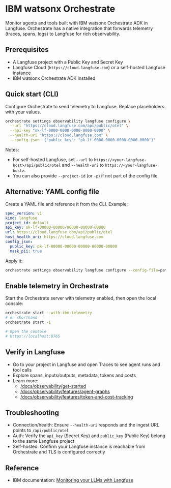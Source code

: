 # IBM watsonx Orchestrate

Monitor agents and tools built with IBM watsonx Orchestrate ADK in Langfuse. Orchestrate has a native integration that forwards telemetry (traces, spans, logs) to Langfuse for rich observability.

## Prerequisites

- A Langfuse project with a Public Key and Secret Key
- Langfuse Cloud (`https://cloud.langfuse.com`) or a self-hosted Langfuse instance
- IBM watsonx Orchestrate ADK installed

## Quick start (CLI)

Configure Orchestrate to send telemetry to Langfuse. Replace placeholders with your values.

```bash
orchestrate settings observability langfuse configure \
  --url "https://cloud.langfuse.com/api/public/otel" \
  --api-key "sk-lf-0000-0000-0000-0000-0000" \
  --health-uri "https://cloud.langfuse.com" \
  --config-json '{"public_key": "pk-lf-0000-0000-0000-0000-0000"}'
```

Notes:
- For self-hosted Langfuse, set `--url` to `https://<your-langfuse-host>/api/public/otel` and `--health-uri` to `https://<your-langfuse-host>`.
- You can also provide `--project-id` (or `-p`) if not part of the config file.

## Alternative: YAML config file

Create a YAML file and reference it from the CLI. Example:

```yaml
spec_version: v1
kind: langfuse
project_id: default
api_key: sk-lf-00000-00000-00000-00000-00000
url: https://cloud.langfuse.com/api/public/otel
host_health_uri: https://cloud.langfuse.com
config_json:
  public_key: pk-lf-00000-00000-00000-00000-00000
  mask_pii: true
```

Apply it:

```bash
orchestrate settings observability langfuse configure --config-file=path_to_file.yml
```

## Enable telemetry in Orchestrate

Start the Orchestrate server with telemetry enabled, then open the local console:

```bash
orchestrate start --with-ibm-telemetry
# or shorthand
orchestrate start -i

# Open the console
# https://localhost:8765
```

## Verify in Langfuse

- Go to your project in Langfuse and open Traces to see agent runs and tool calls
- Explore spans, inputs/outputs, metadata, tokens and costs
- Learn more:
  - [/docs/observability/get-started](/docs/observability/get-started)
  - [/docs/observability/features/agent-graphs](/docs/observability/features/agent-graphs)
  - [/docs/observability/features/token-and-cost-tracking](/docs/observability/features/token-and-cost-tracking)

## Troubleshooting

- Connection/health: Ensure `--health-uri` responds and the ingest URL points to `/api/public/otel`
- Auth: Verify the `api_key` (Secret Key) and `public_key` (Public Key) belong to the same Langfuse project
- Self-hosted: Confirm your Langfuse instance is reachable from Orchestrate and TLS is configured correctly

## Reference

- IBM documentation: [Monitoring your LLMs with Langfuse](https://developer.watson-orchestrate.ibm.com/llm/observability)

